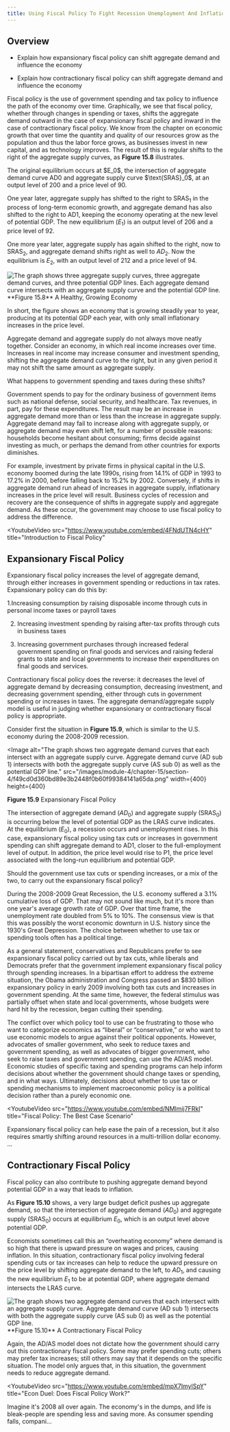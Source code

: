 ```yaml
---
title: Using Fiscal Policy To Fight Recession Unemployment And Inflation
---
```


## Overview

<Info title='By the end of this section, you will be able to:'>

- Explain how expansionary fiscal policy can shift aggregate demand and influence the economy

- Explain how contractionary fiscal policy can shift aggregate demand and influence the economy

</Info>

Fiscal policy is the use of government spending and tax policy to influence the path of the economy over time. Graphically, we see that fiscal policy, whether through changes in spending or taxes, shifts the aggregate demand outward in the case of expansionary fiscal policy and inward in the case of contractionary fiscal policy. We know from the chapter on economic growth that over time the quantity and quality of our resources grow as the population and thus the labor force grows, as businesses invest in new capital, and as technology improves. The result of this is regular shifts to the right of the aggregate supply curves, as **Figure 15.8** illustrates.

<Columns>
<Column>
The original equilibrium occurs at $E_0$, the intersection of aggregate demand curve AD0 and aggregate supply curve $\text{SRAS}_0$, at an output level of 200 and a price level of 90.

One year later, aggregate supply has shifted to the right to $\text{SRAS}_1$ in the process of long-term economic growth, and aggregate demand has also shifted to the right to AD1, keeping the economy operating at the new level of potential GDP. The new equilibrium ($E_1$) is an output level of 206 and a price level of 92.

One more year later, aggregate supply has again shifted to the right, now to $\text{SRAS}_2$, and aggregate demand shifts right as well to $AD_2$. Now the equilibrium is $E_2$, with an output level of 212 and a price level of 94.

</Column>
<Column>
<Image
  alt="The graph shows three aggregate supply curves, three aggregate demand curves, and three potential GDP lines. Each aggregate demand curve intersects with an aggregate supply curve and the potential GDP line."
  src="/images/module-4/chapter-15/section-4/d24c95f92347e60fdc58b01772c4a616ffa4e085.png"
  width={400}
  height={400}
>
  **Figure 15.8** A Healthy, Growing Economy
</Image>
</Column>
</Columns>

In short, the figure shows an economy that is growing steadily year to year, producing at its potential GDP each year, with only small inflationary increases in the price level.

Aggregate demand and aggregate supply do not always move neatly together. Consider an economy, in which real income increases over time. Increases in real income may increase consumer and investment spending, shifting the aggregate demand curve to the right, but in any given period it may not shift the same amount as aggregate supply.

<Callout>
  What happens to government spending and taxes during these shifts?
</Callout>

Government spends to pay for the ordinary business of government items such as national defense, social security, and healthcare. Tax revenues, in part, pay for these expenditures. The result may be an increase in aggregate demand more than or less than the increase in aggregate supply. Aggregate demand may fail to increase along with aggregate supply, or aggregate demand may even shift left, for a number of possible reasons: households become hesitant about consuming; firms decide against investing as much, or perhaps the demand from other countries for exports diminishes.

For example, investment by private firms in physical capital in the U.S. economy boomed during the late 1990s, rising from 14.1% of GDP in 1993 to 17.2% in 2000, before falling back to 15.2% by 2002. Conversely, if shifts in aggregate demand run ahead of increases in aggregate supply, inflationary increases in the price level will result. Business cycles of recession and recovery are the consequence of shifts in aggregate supply and aggregate demand. As these occur, the government may choose to use fiscal policy to address the difference.

<YoutubeVideo
  src="https://www.youtube.com/embed/4FNdUTN4cHY"
  title="Introduction to Fiscal Policy"
></YoutubeVideo>

## Expansionary Fiscal Policy

Expansionary fiscal policy increases the level of aggregate demand, through either increases in government spending or reductions in tax rates. Expansionary policy can do this by:

1.Increasing consumption by raising disposable income through cuts in personal income taxes or payroll taxes

2. Increasing investment spending by raising after-tax profits through cuts in business taxes

3. Increasing government purchases through increased federal government spending on final goods and services and raising federal grants to state and local governments to increase their expenditures on final goods and services.

Contractionary fiscal policy does the reverse: it decreases the level of aggregate demand by decreasing consumption, decreasing investment, and decreasing government spending, either through cuts in government spending or increases in taxes. The aggregate demand/aggregate supply model is useful in judging whether expansionary or contractionary fiscal policy is appropriate.

Consider first the situation in **Figure 15.9**, which is similar to the U.S. economy during the 2008-2009 recession.

<Image
  alt="The graph shows two aggregate demand curves that each intersect with an aggregate supply curve. Aggregate demand curve (AD sub 1) intersects with both the aggregate supply curve (AS sub 0) as well as the potential GDP line."
  src="/images/module-4/chapter-15/section-4/f49cd0d360bd89e3b2448f0b60f99384141a65da.png"
  width={400}
  height={400}
>
  **Figure 15.9** Expansionary Fiscal Policy
</Image>

The intersection of aggregate demand ($AD_0$) and aggregate supply ($\text{SRAS}_0$) is occurring below the level of potential GDP as the LRAS curve indicates. At the equilibrium ($E_0$), a recession occurs and unemployment rises. In this case, expansionary fiscal policy using tax cuts or increases in government spending can shift aggregate demand to AD1, closer to the full-employment level of output. In addition, the price level would rise to P1, the price level associated with the long-run equilibrium and potential GDP.

<Callout>
  Should the government use tax cuts or spending increases, or a mix of the two,
  to carry out the expansionary fiscal policy?
</Callout>

During the 2008-2009 Great Recession, the U.S. economy suffered a 3.1% cumulative loss of GDP. That may not sound like much, but it's more than one year's average growth rate of GDP. Over that time frame, the unemployment rate doubled from 5% to 10%. The consensus view is that this was possibly the worst economic downturn in U.S. history since the 1930's Great Depression. The choice between whether to use tax or spending tools often has a political tinge.

As a general statement, conservatives and Republicans prefer to see expansionary fiscal policy carried out by tax cuts, while liberals and Democrats prefer that the government implement expansionary fiscal policy through spending increases. In a bipartisan effort to address the extreme situation, the Obama administration and Congress passed an $830 billion expansionary policy in early 2009 involving both tax cuts and increases in government spending. At the same time, however, the federal stimulus was partially offset when state and local governments, whose budgets were hard hit by the recession, began cutting their spending.

The conflict over which policy tool to use can be frustrating to those who want to categorize economics as “liberal” or “conservative,” or who want to use economic models to argue against their political opponents. However, advocates of smaller government, who seek to reduce taxes and government spending, as well as advocates of bigger government, who seek to raise taxes and government spending, can use the AD/AS model. Economic studies of specific taxing and spending programs can help inform decisions about whether the government should change taxes or spending, and in what ways. Ultimately, decisions about whether to use tax or spending mechanisms to implement macroeconomic policy is a political decision rather than a purely economic one.

<YoutubeVideo
  src="https://www.youtube.com/embed/NMlmij7FRkI"
  title="Fiscal Policy: The Best Case Scenario"
>
Expansionary fiscal policy can help ease the pain of a recession, but it also requires smartly shifting around resources in a multi-trillion dollar economy. ...

</YoutubeVideo>

## Contractionary Fiscal Policy

Fiscal policy can also contribute to pushing aggregate demand beyond potential GDP in a way that leads to inflation.

<Columns>
<Column>

As **Figure 15.10** shows, a very large budget deficit pushes up aggregate demand, so that the intersection of aggregate demand ($AD_0$) and aggregate supply ($\text{SRAS}_0$) occurs at equilibrium $E_0$, which is an output level above potential GDP.

Economists sometimes call this an “overheating economy” where demand is so high that there is upward pressure on wages and prices, causing inflation. In this situation, contractionary fiscal policy involving federal spending cuts or tax increases can help to reduce the upward pressure on the price level by shifting aggregate demand to the left, to $AD_1$, and causing the new equilibrium $E_1$ to be at potential GDP, where aggregate demand intersects the LRAS curve.

</Column>
<Column>
<Image alt='The graph shows two aggregate demand curves that each intersect with an aggregate supply curve. Aggregate demand curve (AD sub 1) intersects with both the aggregate supply curve (AS sub 0) as well as the potential GDP line.' src='/images/module-4/chapter-15/section-4/546e8db2ddbc6db58775712d9f679ce8ee165bb0.png' width={400} height={400}>
**Figure 15.10** A Contractionary Fiscal Policy
</Image>
</Column>
</Columns>

Again, the AD/AS model does not dictate how the government should carry out this contractionary fiscal policy. Some may prefer spending cuts; others may prefer tax increases; still others may say that it depends on the specific situation. The model only argues that, in this situation, the government needs to reduce aggregate demand.

<YoutubeVideo
  src="https://www.youtube.com/embed/mpX7ImylSpY"
  title="Econ Duel: Does Fiscal Policy Work?"
>
  Imagine it's 2008 all over again. The economy's in the dumps, and life is
  bleak-people are spending less and saving more. As consumer spending falls,
  compani...
</YoutubeVideo>
